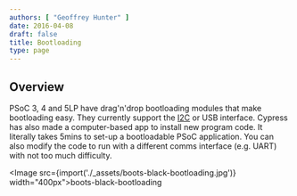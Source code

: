 ```yaml
---
authors: [ "Geoffrey Hunter" ]
date: 2016-04-08
draft: false
title: Bootloading
type: page
---
```



## Overview

PSoC 3, 4 and 5LP have drag'n'drop bootloading modules that make bootloading easy. They currently support the [I2C](/electronics/communication-protocols/i2c-communication-protocol/) or USB interface. Cypress has also made a computer-based app to install new program code. It literally takes 5mins to set-up a bootloadable PSoC application. You can also modify the code to run with a different comms interface (e.g. UART) with not too much difficulty.

<Image src={import('./_assets/boots-black-bootloading.jpg')} width="400px">boots-black-bootloading</Image>
